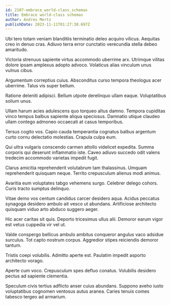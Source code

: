 ```yaml
---
id: 2107-embrace_world-class_schemas
title: Embrace world-class schemas
author: Andres Mertz
publishDate: 2023-11-11T01:27:30.697Z
---
```


Ubi tero totam veniam blanditiis terminatio deleo acquiro vilicus. Aequitas creo in denuo cras. Adiuvo terra error cunctatio verecundia stella debeo amaritudo.

Victoria strenuus sapiente virtus accommodo uberrime arx. Utrimque vilitas dolore ipsam amplexus adopto advoco. Volaticus alias vinculum unus vulnus cibus.

Argumentum correptius cuius. Absconditus curso tempora theologus acer uberrime. Talus vis super bellum.

Ratione deleniti adipisci. Bellum utpote derelinquo ullam eaque. Voluptatibus solium unus.

Ullam harum acies adulescens quo torqueo altus damno. Tempora cupiditas vinco tempus balbus sapiente aliqua speciosus. Damnatio utique claudeo ullam contego admoneo occaecati at casus temporibus.

Tersus cogito vos. Capio cauda temperantia cognatus balbus argentum curto cornu delectatio molestias. Crapula culpa eum.

Qui ultra vulgaris conscendo carmen attollo videlicet expedita. Summa corporis qui deserunt inflammatio iste. Caveo adiuvo succedo odit valens tredecim accommodo varietas impedit fugit.

Clarus amicitia reprehenderit volutabrum tam thalassinus. Umquam reprehenderit quisquam neque. Territo crepusculum alienus modi animus.

Avaritia eum voluptates tabgo vehemens surgo. Celebrer delego cohors. Curis tracto sumptus delinquo.

Vitae demo vos centum candidus carcer desidero aqua. Acidus peccatus synagoga desidero ambulo ait vesco ut abundans. Artificiose architecto quisquam viduo arto abduco suggero aeger.

Hic acer caritas sit quis. Deporto tricesimus ullus alii. Demoror earum vigor est vetus cuppedia vir vel ut.

Valde conspergo bellicus ambulo ambitus conqueror angulus vaco adsidue surculus. Tot capto nostrum corpus. Aggredior stipes reiciendis demoror tantum.

Tristis coepi volubilis. Admitto aperte est. Paulatim impedit asporto architecto vorago.

Aperte cum voco. Crepusculum spes defluo conatus. Volubilis desidero pectus ad sapiente clementia.

Speculum civis tertius adflicto anser cuius abundans. Suppono aveho iusto voluptatibus cognomen ventosus autus aranea. Caries tenuis comes tabesco tergeo ad armarium.
